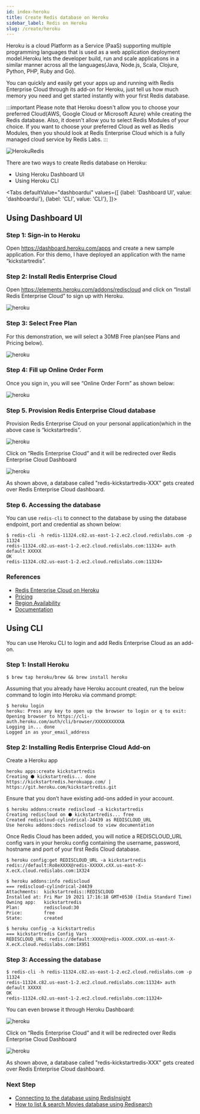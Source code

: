 ```yaml
---
id: index-heroku
title: Create Redis database on Heroku 
sidebar_label: Redis on Heroku
slug: /create/heroku
---
```




Heroku is a cloud Platform as a Service (PaaS) supporting multiple programming languages that is used as a web application deployment model.Heroku lets the developer build, run and scale applications in a similar manner across all the languages(Java, Node.js, Scala, Clojure, Python, PHP, Ruby and Go). 

You can quickly and easily get your apps up and running with Redis Enterprise Cloud through its add-on for Heroku, just tell us how much memory you need and get started instantly with your first Redis database. 

:::important
Please note that Heroku doesn't allow you to choose your preferred Cloud(AWS, Google Cloud or Microsoft Azure) while creating the Redis database. Also, it doesn't allow you to select Redis Modules of your choice. If you want to choose your preferred Cloud as well as Redis Modules, then you should look at Redis Enterprise Cloud which is a fully managed cloud service by Redis Labs. 
:::

![HerokuRedis](heroku_logo.png)

There are two ways to create Redis database on Heroku:
- Using Heroku Dashboard UI
- Using Heroku CLI




<Tabs
  defaultValue="dashboardui"
  values={[
    {label: 'Dashboard UI', value: 'dashboardui'},
    {label: 'CLI', value: 'CLI'},
  ]}>
  <TabItem value="dashboardui">


## Using Dashboard UI

### Step 1: Sign-in to Heroku 


Open  https://dashboard.heroku.com/apps and create a new sample application. For this demo, I have deployed an application with the name “kickstartredis”. 

### Step 2: Install Redis Enterprise Cloud 

Open https://elements.heroku.com/addons/rediscloud and click on “Install Redis Enterprise Cloud” to sign up with Heroku.

![heroku](heroku2.png)

### Step 3: Select Free Plan

For this demonstration, we will select a 30MB Free plan(see Plans and Pricing below).

![heroku](pricing.png)

### Step 4: Fill up Online Order Form

Once you sign in, you will see “Online Order Form” as shown below:

![heroku](orderform.png)

### Step 5. Provision Redis Enterprise Cloud database

Provision Redis Enterprise Cloud on your personal application(which in the above case is “kickstartredis”.

![heroku](heroku_selectrecloud.png)

Click on “Redis Enterprise Cloud” and it will be redirected over Redis Enterprise Cloud Dashboard

![heroku](heroku_recloud.png)

As shown above, a database called "redis-kickstartredis-XXX" gets created over Redis Enterprise Cloud dashboard. 

### Step 6. Accessing the database

You can use ```redis-cli``` to connect to the database by using the database endpoint, port and credential as shown below:

```
$ redis-cli -h redis-11324.c82.us-east-1-2.ec2.cloud.redislabs.com -p 11324
redis-11324.c82.us-east-1-2.ec2.cloud.redislabs.com:11324> auth default XXXXX
OK
redis-11324.c82.us-east-1-2.ec2.cloud.redislabs.com:11324>
```


### References

- [Redis Enterprise Cloud on Heroku](https://elements.heroku.com/addons/rediscloud)
- [Pricing](https://elements.heroku.com/addons/rediscloud#pricing)
- [Region Availability](https://elements.heroku.com/addons/rediscloud#region-map)
- [Documentation](https://elements.heroku.com/addons/rediscloud#docs)



 </TabItem>
<TabItem value="CLI">


## Using CLI

You can use Heroku CLI to login and add Redis Enterprise Cloud as an add-on.

### Step 1: Install Heroku 


```
$ brew tap heroku/brew && brew install heroku
```

Assuming that you already have Heroku account created, run the below command to login into Heroku via command prompt:


```
$ heroku login
heroku: Press any key to open up the browser to login or q to exit: 
Opening browser to https://cli-auth.heroku.com/auth/cli/browser/XXXXXXXXXXA
Logging in... done
Logged in as your_email_address
```





### Step 2: Installing Redis Enterprise Cloud Add-on


Create a Heroku app

```
heroku apps:create kickstartredis
Creating ⬢ kickstartredis... done
https://kickstartredis.herokuapp.com/ | https://git.heroku.com/kickstartredis.git
```



Ensure that you don’t have existing add-ons added in your account.


```
$ heroku addons:create rediscloud -a kickstartredis
Creating rediscloud on ⬢ kickstartredis... free
Created rediscloud-cylindrical-24439 as REDISCLOUD_URL
Use heroku addons:docs rediscloud to view documentation
```


Once Redis Cloud has been added, you will notice a REDISCLOUD_URL config vars in your heroku config containing the username, password, hostname and port of your first Redis Cloud database.


```
$ heroku config:get REDISCLOUD_URL -a kickstartredis
redis://default:Ro8eXXXX@redis-XXXXX.cXX.us-east-X-X.ecX.cloud.redislabs.com:1X324
```

```
$ heroku addons:info rediscloud
=== rediscloud-cylindrical-24439
Attachments:  kickstartredis::REDISCLOUD
Installed at: Fri Mar 19 2021 17:16:18 GMT+0530 (India Standard Time)
Owning app:   kickstartredis
Plan:         rediscloud:30
Price:        free
State:        created
```


```
$ heroku config -a kickstartredis
=== kickstartredis Config Vars
REDISCLOUD_URL: redis://default:XXXX@redis-XXXX.cXXX.us-east-X-X.ecX.cloud.redislabs.com:1X951
```




### Step 3: Accessing the database


```
$ redis-cli -h redis-11324.c82.us-east-1-2.ec2.cloud.redislabs.com -p 11324
redis-11324.c82.us-east-1-2.ec2.cloud.redislabs.com:11324> auth default XXXXX
OK
redis-11324.c82.us-east-1-2.ec2.cloud.redislabs.com:11324>
```

You can even browse it through Heroku Dashboard:


![heroku](heroku_selectrecloud.png)

Click on “Redis Enterprise Cloud” and it will be redirected over Redis Enterprise Cloud Dashboard

![heroku](heroku_recloud.png)

As shown above, a database called "redis-kickstartredis-XXX" gets created over Redis Enterprise Cloud dashboard. 


 </TabItem>
</Tabs>


### Next Step

- [Connecting to the database using RedisInsight](/explore/redisinsight/)
- [How to list & search Movies database using Redisearch](/howtos/moviesdatabase/getting-started/)
